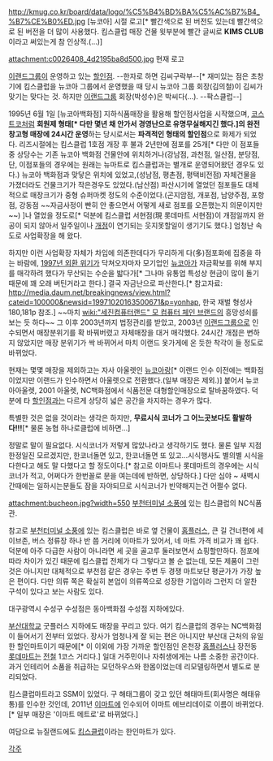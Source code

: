 http://kmug.co.kr/board/data/logo/%C5%B4%BD%BA%C5%AC%B7%B4_%B7%CE%B0%ED.jpg
[뉴코아] 시절 로고[* 빨간색으로 된 버전도 있는데 빨간색으로 된 버전을 더 많이 사용했다. 킴스클럽 매장 건물 윗부분에 빨간 글씨로 '''KIMS CLUB'''이라고 써있는게 참 인상적.(...)]

attachment:c0026408_4d2195ba8d500.jpg
현재 로고

[[이랜드그룹]]이 운영하고 있는 [[할인점]]. --한자로 하면 김씨구락부--[* 재미있는 점은 초창기에 킴스클럽을 뉴코아 그룹에서 운영했을 때 당시 뉴코아 그룹 회장(김의철)이 김씨가 맞기는 맞다는 것. 하지만 [[이랜드그룹]] 회장(박성수)은 박씨다(...). --팍스클럽--]

1995년 6월 1일 [뉴코아백화점] 지하식품매장을 활용해 할인점사업을 시작했으며, [[코스트코]]처럼 '''회원제 형태[* 다만 몇년 채 안가서 경영난으로 유명무실해지긴 했다.]의 완전 창고형 매장에 24시간 운영'''하는 당시로서는 '''파격적인 형태의 할인점'''으로 화제가 되었다. 리즈시절에는 킴스클럽 1호점 개장 후 불과 2년만에 점포를 25개[* 다만 이 점포들중 상당수는 기존 뉴코아 백화점 건물안에 위치하거나(강남점, 과천점, 일산점, 분당점, 단, 이점포들의 경우에는 원래는 뉴마트로 킴스클럽과는 별개로 운영되어왔던 경우도 있다.) 뉴코아 백화점과 맞닿은 위치에 있었고,(성남점, 평촌점, 평택비전점) 자체건물을 가졌더라도 건물크기가 작은경우도 있었다.(남산점) 파산시기에 열었던 점포들도 대체적으로 매장크기가 중형 슈퍼마켓 정도의 수준이었다.(곤지암점, 개포점, 남양주점, 포항점, 강동점 ~~자금사정이 빤히 안 좋으면서 어떻게 새로 점포를 오픈했는지 의문이지만~~) ]나 열었을 정도로[* 덕분에 킴스클럽 서현점(現 롯데마트 서현점)이 개점일까지 완공이 되지 않아서 일주일이나 [http://newslibrary.naver.com/viewer/index.nhn?articleId=1997011800099116011&editNo=15&printCount=1&publishDate=1997-01-18&officeId=00009&pageNo=16&printNo=9656&publishType=00010 개점]이 연기되는 웃지못할일이 생기기도 했다.] 엄청난 속도로 사업확장을 해 왔다.

하지만 이런 사업확장 자체가 차입에 의존한데다가 무리하게 다(多)점포화에 집중을 하는 바람에, [[1997년 외환 위기]]가 닥쳐오자마자 모기업인 [[뉴코아]]가 자금확보를 위해 부지를 매각하려 했다가 무산되는 수순을 밟다가[* 그나마 유통업 특성상 현금이 많이 돌기때문에 꽤 오래 버틴거라고 한다.] 결국 자금난으로 파산한다.[* 참고자료: http://media.daum.net/breakingnews/view.html?cateid=100000&newsid=19971020163500671&p=yonhap, 한국 재벌 형성사 180,181p 참조.] ~~마치 [[wiki:"세진컴퓨터랜드" 모 컴퓨터 체인 브랜드]]의 흥망성쇠를 보는 듯 하다~~ 그 이후 2003년까지 법정관리를 받았고, 2003년 [[이랜드그룹]]으로 인수되면서 매장분위기를 확 바꿔버렸고 자체매장을 대거 매각했다. 24시간 개점은 변하지 않았지만 매장 분위기가 싹 바뀌어서 마치 이랜드 옷가게에 온 듯한 착각이 들 정도로 바뀌었다.

현재는 몇몇 매장을 제외하고는 자사 아울렛인 [[뉴코아]]랑[* 이랜드 인수 이전에는 백화점이었지만 이랜드가 인수하면서 아울렛으로 전환했다.(일부 매장은 제외.)] 붙어서 뉴코아아울렛, 2001 아울렛, NC백화점에서 식품전문 대형할인매장으로 탈바꿈하였다. 덕분에 타 [[할인점]]과는 다르게 상당히 넓은 공간을 차지하는 경우가 많다.

특별한 것은 없을 것이라는 생각은 하지만, '''무료시식 코너가 그 어느곳보다도 활발하다!!!'''[* 물론 농협 하나로클럽에 비하면...]

정말로 말이 필요없다. 시식코너가 저렇게 많았나라고 생각하기도 했다. 물론 일부 지점 한정일진 모르겠지만, 한코너돌면 있고, 한코너돌면 또 있고...시식행사도 별의별 시식을 다한다고 해도 말 다했다고 할 정도이다.[* 참고로 이마트나 롯데마트의 경우에는 시식코너가 적고, 어쩌다가 한번꼴로 문을 여는데에 반하면, 상당하다.] 다만 심야 ~ 새벽시간때에는 일하시는분들도 잠을 자야되므로 시식코너가 빈약해지는건 어쩔수 없다.

attachment:bucheon.jpg?width=550
[[부천터미널 소풍]]에 있는 킴스클럽의 NC식품관.

참고로 [[부천터미널 소풍]]에 있는 킴스클럽은 바로 옆 건물이 [[홈플러스]], 큰 길 건너편에 세이브존, 버스 정류장 하나 반 쯤 거리에 이마트가 있어서, 네 마트 가격 비교가 꽤 쉽다. 덕분에 아주 다급한 사람이 아니라면 세 곳을 골고루 둘러보면서 쇼핑할만하다. 점포에 따라 차이가 있긴 때문에 킴스클럽 전체가 다 그렇다고 볼 순 없는데, 모든 제품이 그런것은 아니지만 대체적으로 부천점 같은 경우는 주변 두 경쟁 마트보단 평균가가 가장 높은 편이다. 다만 의류 쪽은 확실히 본업이 의류쪽으로 성장한 기업이라 그런지 더 알찬 구석이 있다고 보는 사람도 있다.

대구광역시 수성구 수성점은 동아백화점 수성점 지하에있다.

[[부산대학교]] 굿플러스 지하에도 매장을 꾸리고 있다. 여기 킴스클럽의 경우는 NC백화점이 들어서기 전부터 있었다. 장사가 엄청나게 잘 되는 편은 아니지만 부산대 근처의 유일한 할인마트이기 때문에[* 이 이외에 가장 가까운 할인점인 온천장 [[홈플러스]]나 장전동 [[롯데마트]]는 [[전철]] 1코스 거리다.] 일대 거주민이나 자취생에게는 나름 소중한 공간이다. 과거 인테리어 소품을 취급하는 모던하우스와 한몸이었는데 리모델링하면서 별도로 분리되었다.

킴스클럽마트라고 SSM이 있었다. 구 해태그룹이 갖고 있던 해태마트(회사명은 해태유통)를 인수한 것인데, 2011년 [[이마트]]에 인수되어 이마트 에브리데이로 이름이 바뀌었다.[* 일부 매장은 '이마트 메트로'로 바뀌었다.]

여담으로 뉴질랜드에도 [http://www.sundaysisa.com/sisa/shop/item.php?it_id=1325033874 킴스클럽]이라는 한인마트가 있다.

[[각주]]
